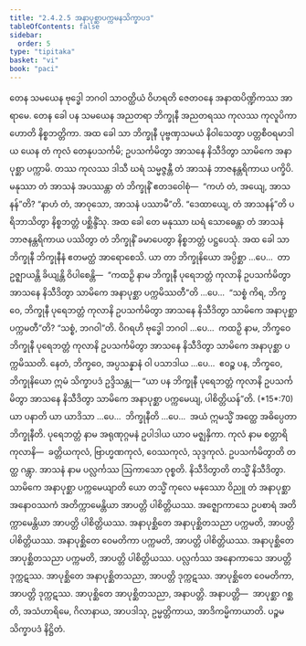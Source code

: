 ```yaml
---
title: "2.4.2.5 အနာပုစ္ဆာပက္ကမနသိက္ခာပဒ"
tableOfContents: false
sidebar:
  order: 5
type: "tipitaka"
basket: "vi"
book: "paci"
---
```



<DynamicBreadcrumb />

<Division number="854" book="paci" e="ch" v="2" p="357">

<Paragraph number="2721" book="paci">
တေန သမယေန ဗုဒ္ဓေါ ဘဂဝါ သာဝတ္ထိယံ ဝိဟရတိ ဇေတဝနေ အနာထပိဏ္ဍိကဿ အာရာမေ. တေန ခေါ ပန သမယေန အညတရာ ဘိက္ခုနီ အညတရဿ ကုလဿ ကုလူပိကာ ဟောတိ နိစ္စဘတ္တိကာ. အထ ခေါ သာ ဘိက္ခုနီ ပုဗ္ဗဏှသမယံ နိဝါသေတွာ ပတ္တစီဝရမာဒါယ ယေန တံ ကုလံ တေနုပသင်္ကမိ; ဥပသင်္ကမိတွာ အာသနေ နိသီဒိတွာ သာမိကေ အနာပုစ္ဆာ ပက္ကာမိ. တဿ ကုလဿ ဒါသီ ဃရံ သမ္မဇ္ဇန္တီ တံ အာသနံ ဘာဇနန္တရိကာယ ပက္ခိပိ. မနုဿာ တံ အာသနံ အပဿန္တာ တံ ဘိက္ခုနိံ ဧတဒဝေါစုံ—  “ကဟံ တံ, အယျေ, အာသနန်”တိ? “နာဟံ တံ, အာဝုသော, အာသနံ ပဿာမီ”တိ. “ဒေထာယျေ, တံ အာသနန်”တိ ပရိဘာသိတွာ နိစ္စဘတ္တံ ပစ္ဆိန္ဒိံသု. အထ ခေါ တေ မနုဿာ ဃရံ သောဓေန္တာ တံ အာသနံ ဘာဇနန္တရိကာယ ပဿိတွာ တံ ဘိက္ခုနိံ ခမာပေတွာ နိစ္စဘတ္တံ ပဋ္ဌပေသုံ.
</Paragraph>

<Paragraph number="2722" book="paci">
အထ ခေါ သာ ဘိက္ခုနီ ဘိက္ခုနီနံ ဧတမတ္ထံ အာရောစေသိ. ယာ တာ ဘိက္ခုနိယော အပ္ပိစ္ဆာ …ပေ…  တာ ဥဇ္ဈာယန္တိ ခိယျန္တိ ဝိပါစေန္တိ—  “ကထဉှိ နာမ ဘိက္ခုနီ ပုရေဘတ္တံ ကုလာနိ ဥပသင်္ကမိတွာ အာသနေ နိသီဒိတွာ သာမိကေ အနာပုစ္ဆာ ပက္ကမိဿတီ”တိ …ပေ…  “သစ္စံ ကိရ, ဘိက္ခဝေ, ဘိက္ခုနီ ပုရေဘတ္တံ ကုလာနိ ဥပသင်္ကမိတွာ အာသနေ နိသီဒိတွာ သာမိကေ အနာပုစ္ဆာ ပက္ကမတီ”တိ? “သစ္စံ, ဘဂဝါ”တိ. ဝိဂရဟိ ဗုဒ္ဓေါ ဘဂဝါ …ပေ…  ကထဉှိ နာမ, ဘိက္ခဝေ ဘိက္ခုနီ ပုရေဘတ္တံ ကုလာနိ ဥပသင်္ကမိတွာ အာသနေ နိသီဒိတွာ သာမိကေ အနာပုစ္ဆာ ပက္ကမိဿတိ. နေတံ, ဘိက္ခဝေ, အပ္ပသန္နာနံ ဝါ ပသာဒါယ …ပေ…  ဧဝဉ္စ ပန, ဘိက္ခဝေ, ဘိက္ခုနိယော ဣမံ သိက္ခာပဒံ ဥဒ္ဒိသန္တု—
</Paragraph>

</Division>
<Division number="855" book="paci" e="ch" v="2" p="357">

<Paragraph number="2723" book="paci">
<Emphasis>“ယာ ပန ဘိက္ခုနီ ပုရေဘတ္တံ ကုလာနိ ဥပသင်္ကမိတွာ အာသနေ နိသီဒိတွာ သာမိကေ အနာပုစ္ဆာ ပက္ကမေယျ, ပါစိတ္တိယန်”</Emphasis>တိ. (*15*:<Emphasis>70</Emphasis>)
</Paragraph>

</Division>
<Division number="856" book="paci" e="ch" v="2" p="357">

<Paragraph number="2724" book="paci">
<Emphasis>ယာ ပနာ</Emphasis>တိ ယာ ယာဒိသာ …ပေ…  <Emphasis>ဘိက္ခုနီ</Emphasis>တိ …ပေ…  အယံ ဣမသ္မိံ အတ္ထေ အဓိပ္ပေတာ ဘိက္ခုနီတိ.
</Paragraph>

<Paragraph number="2725" book="paci">
<Emphasis>ပုရေဘတ္တံ</Emphasis> နာမ အရုဏုဂ္ဂမနံ ဥပါဒါယ ယာဝ မဇ္ဈနှိကာ.
</Paragraph>

<Paragraph number="2726" book="paci">
<Emphasis>ကုလံ</Emphasis> နာမ စတ္တာရိ ကုလာနိ—  ခတ္တိယကုလံ, ဗြာဟ္မဏကုလံ, ဝေဿကုလံ, သုဒ္ဒကုလံ. <Emphasis>ဥပသင်္ကမိတွာ</Emphasis>တိ တတ္ထ ဂန္တွာ.
</Paragraph>

<Paragraph number="2727" book="paci">
<Emphasis>အာသနံ</Emphasis> နာမ ပလ္လင်္ကဿ ဩကာသော ဝုစ္စတိ. <Emphasis>နိသီဒိတွာ</Emphasis>တိ တသ္မိံ နိသီဒိတွာ.
</Paragraph>

<Paragraph number="2728" book="paci">
<Emphasis>သာမိကေ အနာပုစ္ဆာ ပက္ကမေယျာ</Emphasis>တိ ယော တသ္မိံ ကုလေ မနုဿော ဝိညူ တံ အနာပုစ္ဆာ အနောဝဿကံ အတိက္ကာမေန္တိယာ အာပတ္တိ ပါစိတ္တိယဿ. အဇ္ဈောကာသေ ဥပစာရံ အတိက္ကာမေန္တိယာ အာပတ္တိ ပါစိတ္တိယဿ.
</Paragraph>

</Division>
<Division number="857" book="paci" e="ch" v="2" p="358">

<Paragraph number="2729" book="paci">
အနာပုစ္ဆိတေ အနာပုစ္ဆိတသညာ ပက္ကမတိ, အာပတ္တိ ပါစိတ္တိယဿ. အနာပုစ္ဆိတေ ဝေမတိကာ ပက္ကမတိ, အာပတ္တိ ပါစိတ္တိယဿ. အနာပုစ္ဆိတေ အာပုစ္ဆိတသညာ ပက္ကမတိ, အာပတ္တိ ပါစိတ္တိယဿ.
</Paragraph>

<Paragraph number="2730" book="paci">
ပလ္လင်္ကဿ အနောကာသေ အာပတ္တိ ဒုက္ကဋဿ. အာပုစ္ဆိတေ အနာပုစ္ဆိတသညာ, အာပတ္တိ ဒုက္ကဋဿ. အာပုစ္ဆိတေ ဝေမတိကာ, အာပတ္တိ ဒုက္ကဋဿ. အာပုစ္ဆိတေ အာပုစ္ဆိတသညာ, အနာပတ္တိ.
</Paragraph>

</Division>
<Division number="858" book="paci" e="ch" v="2" p="358">

<Paragraph number="2731" book="paci">
အနာပတ္တိ—  အာပုစ္ဆာ ဂစ္ဆတိ, အသံဟာရိမေ, ဂိလာနာယ, အာပဒါသု, ဥမ္မတ္တိကာယ, အာဒိကမ္မိကာယာတိ.

</Paragraph>
</Division>

<Paragraph number="2732" type="center" book="paci">
ပဉ္စမသိက္ခာပဒံ နိဋ္ဌိတံ.
</Paragraph>